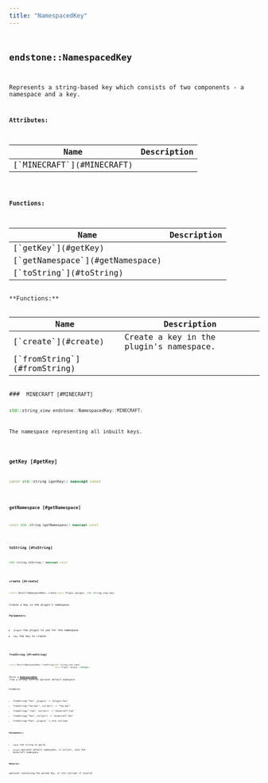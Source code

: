 ```yaml
---
title: "NamespacedKey"
---
```


## <code className="doc-symbol doc-symbol-class"/> endstone::NamespacedKey

Represents a string-based key which consists of two components - a namespace and a key.











**Attributes:**

<table>
<thead>
   <tr>
      <th>Name</th>
      <th>Description</th>
   </tr>
</thead>
<tbody>
<tr key="classendstone_1_1_namespaced_key_1a88dfddee7b93877c4aa732a5d9a66b64">
    <td>[`MINECRAFT`](#MINECRAFT)</td>
    <td></td>
</tr>
</tbody>
</table>






**Functions:**

<table>
<thead>
   <tr>
      <th>Name</th>
      <th>Description</th>
   </tr>
</thead>
<tbody>
<tr key="classendstone_1_1_namespaced_key_1ae86d202bb5a6f80144ca6d8c958510dc">
    <td>[`getKey`](#getKey)</td>
    <td></td>
</tr>
<tr key="classendstone_1_1_namespaced_key_1aa08e51ed653aeaa8fe7f7504f1afba3f">
    <td>[`getNamespace`](#getNamespace)</td>
    <td></td>
</tr>
<tr key="classendstone_1_1_namespaced_key_1a6bb36e46913fae93d955ea8c397338e8">
    <td>[`toString`](#toString)</td>
    <td></td>
</tr>
</tbody>
</table>
**Functions:**

<table>
<thead>
   <tr>
      <th>Name</th>
      <th>Description</th>
   </tr>
</thead>
<tbody>
<tr key="classendstone_1_1_namespaced_key_1a783dd7045c71a33d7f3c2e42ed605218">
    <td>[`create`](#create)</td>
    <td>Create a key in the plugin's namespace.</td>
</tr>
<tr key="classendstone_1_1_namespaced_key_1adf677ac151135822dec2909766b0429a">
    <td>[`fromString`](#fromString)</td>
    <td></td>
</tr>
</tbody>
</table>
### <code className="doc-symbol doc-symbol-variable"/> MINECRAFT [#MINECRAFT]

```cpp
std::string_view endstone::NamespacedKey::MINECRAFT;
```


The namespace representing all inbuilt keys. 


        
### <code className="doc-symbol doc-symbol-function"/> getKey [#getKey]

```cpp
const std::string &getKey() noexcept const
```
### <code className="doc-symbol doc-symbol-function"/> getNamespace [#getNamespace]

```cpp
const std::string &getNamespace() noexcept const
```
### <code className="doc-symbol doc-symbol-function"/> toString [#toString]

```cpp
std::string toString() noexcept const
```
### <code className="doc-symbol doc-symbol-function"/> create [#create]

```cpp
static Result<NamespacedKey> create(const Plugin &plugin, std::string_view key)
```

Create a key in the plugin's namespace.





**Parameters:**


* `plugin` the plugin to use for the namespace 
* `key` the key to create 




        
### <code className="doc-symbol doc-symbol-function"/> fromString [#fromString]

```cpp
static Result<NamespacedKey> fromString(std::string_view input,
                                        const Plugin *plugin = nullptr)
```


Parse a [**NamespacedKey**](classendstone_1_1_namespaced_key.md) from a string, with an optional default namespace.


Examples:
* fromString("foo", plugin) -&gt; "plugin:foo"
* fromString("foo:bar", nullptr) -&gt; "foo:bar"
* fromString(":foo", nullptr) -&gt; "minecraft:foo"
* fromString("foo", nullptr) -&gt; "minecraft:foo"
* fromString("Foo", plugin) -&gt; std::nullopt






**Parameters:**


* `input` the string to parse 
* `plugin` optional default namespace; if nullptr, uses the minecraft namespace 



**Returns:**

optional containing the parsed key, or std::nullopt if invalid 





        